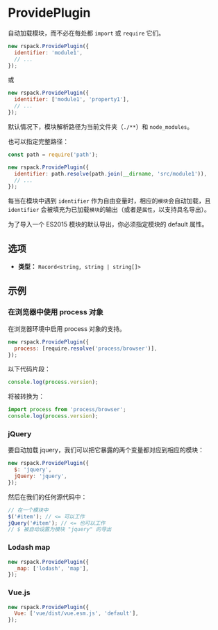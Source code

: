 
<WebpackLicense from="https://webpack.docschina.org/plugins/provide-plugin/" />

# ProvidePlugin

自动加载模块，而不必在每处都 `import` 或 `require` 它们。

```js
new rspack.ProvidePlugin({
  identifier: 'module1',
  // ...
});
```

或

```js
new rspack.ProvidePlugin({
  identifier: ['module1', 'property1'],
  // ...
});
```

默认情况下，模块解析路径为当前文件夹（`./**`）和 `node_modules`。

也可以指定完整路径：

```js
const path = require('path');

new rspack.ProvidePlugin({
  identifier: path.resolve(path.join(__dirname, 'src/module1')),
  // ...
});
```

每当在模块中遇到 `identifier` 作为自由变量时，相应的`模块`会自动加载，且 `identifier` 会被填充为已加载`模块`的输出（或者是`属性`，以支持具名导出）。

为了导入一个 ES2015 模块的默认导出，你必须指定模块的 default 属性。

## 选项

- **类型：** `Record<string, string | string[]>`

## 示例

### 在浏览器中使用 process 对象

在浏览器环境中启用 process 对象的支持。

```js
new rspack.ProvidePlugin({
  process: [require.resolve('process/browser')],
});
```

以下代码片段：

```js
console.log(process.version);
```

将被转换为：

```js
import process from 'process/browser';
console.log(process.version);
```

### jQuery

要自动加载 jquery，我们可以把它暴露的两个变量都对应到相应的模块：

```js
new rspack.ProvidePlugin({
  $: 'jquery',
  jQuery: 'jquery',
});
```

然后在我们的任何源代码中：

```js
// 在一个模块中
$('#item'); // <= 可以工作
jQuery('#item'); // <= 也可以工作
// $ 被自动设置为模块 "jquery" 的导出
```

### Lodash map

```js
new rspack.ProvidePlugin({
  _map: ['lodash', 'map'],
});
```

### Vue.js

```js
new rspack.ProvidePlugin({
  Vue: ['vue/dist/vue.esm.js', 'default'],
});
```
